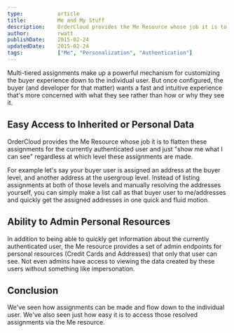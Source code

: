 ```yaml
---
type:           article
title:          Me and My Stuff
description:    OrderCloud provides the Me Resource whose job it is to flatten these assignments for the currently authenticated user and just "show me what I can see" regardless at which level these assignments are made.
author:         rwatt
publishDate:    2015-02-24
updatedDate:    2015-02-24    
tags:           ["Me", "Personalization", "Authentication"]
---
```


Multi-tiered assignments make up a powerful mechanism for customizing the buyer experience down to the individual user. But once configured, the buyer (and developer for that matter) wants a fast and intuitive experience that's more concerned with what they see rather than how or why they see it.

## Easy Access to Inherited or Personal Data

OrderCloud provides the <Link to="/api-reference/me-and-my-stuff">Me Resource</Link> whose job it is to flatten these assignments for the currently authenticated user and just "show me what I can see" regardless at which level these assignments are made.

For example let's say your buyer user is assigned an address at the buyer level, and another address at the usergroup level. Instead of listing assignments at both of those levels and manually resolving the addresses yourself, you can simply make a list call as that buyer user to <Link to="/api-reference/me-and-my-stuff/my-addresses">me/addresses</Link> and quickly get the assigned addresses in one quick and fluid motion.

## Ability to Admin Personal Resources

In addition to being able to quickly get information about the currently authenticated user, the Me resource provides a set of admin endpoints for personal resources (Credit Cards and Addresses) that only that user can see. Not even admins have access to viewing the data created by these users without something like <Link to="/knowledge-base/impersonation">impersonation</Link>.

## Conclusion

We've seen how assignments can be made and flow down to the individual user. We've also seen just how easy it is to access those resolved assignments via the Me resource.
